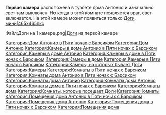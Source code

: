 '''Первая камера''' расположена в туалете дома Антонио и изначально свет там выключен. Но когда в этой комнате появляется враг, свет включается. На этой камере может появиться только [[Доги]].
[[Файл:1–я камера ПНСБ.png|мини|465x465пкс]]
<gallery>
Файл:Доги на 1 камере.png|[[Доги]] на первой камере
</gallery>

{{DISPLAYTITLE:Первая камера}}

[[Категория:Дом Антонио в Пяти ночах с Барсиком]]
[[Категория:Дом Антонио]]
[[Категория:Камеры в доме Антонио в Пяти ночах с Барсиком]]
[[Категория:Камеры в доме Антонио]]
[[Категория:Камеры в доме в Пяти ночах с Барсиком]]
[[Категория:Камеры в доме]]
[[Категория:Камеры в Пяти ночах с Барсиком]]
[[Категория:Камеры, на которых бывает Доги]]
[[Категория:Камеры]]
[[Категория:Комнаты в Пяти ночах с Барсиком]]
[[Категория:Комнаты дома Антонио в Пяти ночах с Барсиком]]
[[Категория:Комнаты дома Антонио]]
[[Категория:Комнаты дома Антонио]]
[[Категория:Комнаты дома в Пяти ночах с Барсиком]]
[[Категория:Комнаты дома]]
[[Категория:Комнаты, которые посещает Доги]]
[[Категория:Комнаты]]
[[Категория:Помещения дома Антонио в Пяти ночах с Барсиком]]
[[Категория:Помещения дома Антонио]]
[[Категория:Помещения дома в Пяти ночах с Барсиком]]
[[Категория:Помещения дома]]
